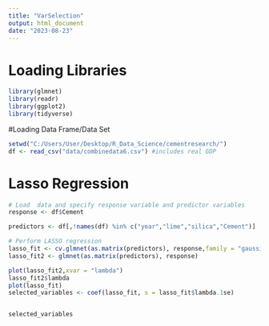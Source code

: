 ```yaml
---
title: "VarSelection"
output: html_document
date: "2023-08-23"
---
```



# Loading Libraries 
```r
library(glmnet)
library(readr)
library(ggplot2)
library(tidyverse)
```

#Loading Data Frame/Data Set

```r
setwd("C:/Users/User/Desktop/R_Data_Science/cementresearch/")
df <- read_csv("data/combinedata6.csv") #includes real GDP
```

# Lasso Regression 
```r
# Load  data and specify response variable and predictor variables
response <- df$Cement

predictors <- df[,!names(df) %in% c("year","lime","silica","Cement")]

# Perform LASSO regression
lasso_fit <- cv.glmnet(as.matrix(predictors), response,family = "gaussian", alpha = 1, nfolds = 10)
lasso_fit2 <- glmnet(as.matrix(predictors), response)

plot(lasso_fit2,xvar = "lambda")
lasso_fit2$lambda
plot(lasso_fit)
selected_variables <- coef(lasso_fit, s = lasso_fit$lambda.1se)


selected_variables

```


